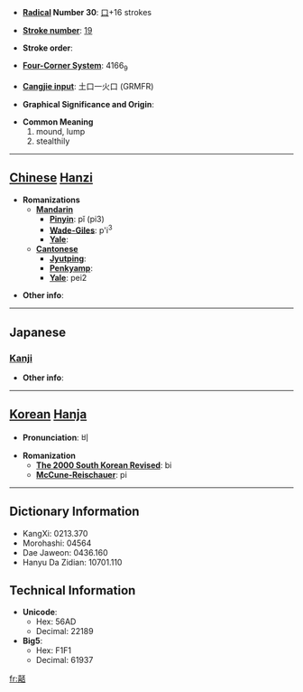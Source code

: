 * '''[[Wiktionary:Chinese radical index| Radical]] Number 30''': [[Wiktionary:Chinese radical index 口|口]]+16 strokes

* '''[[Wiktionary:Chinese total strokes index|Stroke number]]''': [[Wiktionary:Chinese total strokes index 19|19]]

* '''Stroke order''': 

* '''[[Wiktionary:Chinese four corner index|Four-Corner System]]''': 4166<sub>9</sub>

* '''[[Wiktionary:Chinese Cangjie index|Cangjie input]]''': 土口一火口 (GRMFR)

* '''Graphical Significance and Origin''': 

* '''Common Meaning'''
*#mound, lump
*# stealthily


----

== [[Chinese]] [[Hanzi]] ==

* '''Romanizations'''
** '''[[Mandarin]]'''
*** '''[[Pinyin]]''': pǐ (pi3)
*** '''[[Wade-Giles]]''': p'i<sup>3</sup>
*** '''[[Yale]]''': 
** '''[[Cantonese]]'''
*** '''[[Jyutping]]''':
*** '''[[Penkyamp]]''': 
*** '''[[Yale]]''': pei2

* '''Other info''': 

----

==Japanese==
===[[Kanji]]===
{{kanji|on readings=[[ひ]] (hi)
|kun readings=[[おおきい]] (ookii)
}}

* '''Other info''':  

----

== [[Korean]] [[Hanja]] ==

* '''Pronunciation''': 비

* '''Romanization'''
** '''[[The 2000 South Korean Revised Romanization|The 2000 South Korean Revised]]''': bi
** '''[[McCune-Reischauer]]''': pi

----

== Dictionary Information ==

* KangXi: 0213.370
* Morohashi: 04564
* Dae Jaweon: 0436.160
* Hanyu Da Zidian: 10701.110

== Technical Information ==

* '''Unicode''':
** Hex: 56AD
** Decimal: 22189
* '''Big5''':
** Hex: F1F1
** Decimal: 61937

[[fr:嚭]]